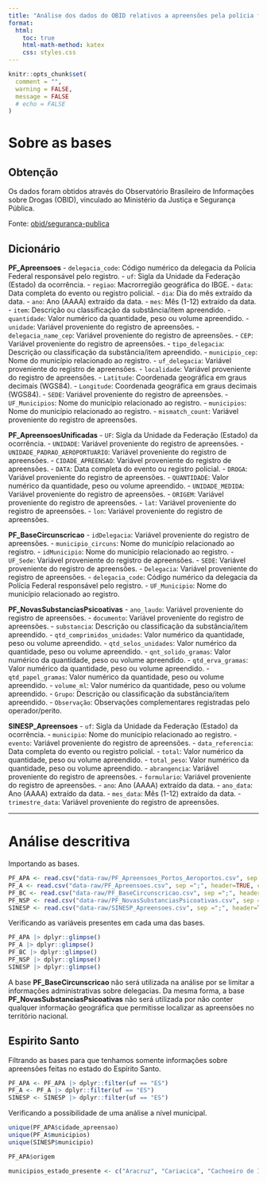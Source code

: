 ```yaml
---
title: "Análise dos dados do OBID relativos a apreensões pela polícia federal (PF) e polícias estaduais (Sinesp)"
format:
  html:
    toc: true
    html-math-method: katex
    css: styles.css
---
```


```r
knitr::opts_chunk$set(
  comment = "",
  warning = FALSE,
  message = FALSE
  # echo = FALSE
)
```

# Sobre as bases 

## Obtenção 
Os dados foram obtidos através do Observatório Brasileiro de Informações sobre Drogas (OBID), vinculado ao Ministério da Justiça e Segurança Pública. 

Fonte: [obid/seguranca-publica](https://www.gov.br/mj/pt-br/assuntos/sua-protecao/politicas-sobre-drogas/obid/seguranca-publica)


## Dicionário
**PF_Apreensoes**
- `delegacia_code`: Código numérico da delegacia da Polícia Federal responsável pelo registro.
- `uf`: Sigla da Unidade da Federação (Estado) da ocorrência.
- `regiao`: Macrorregião geográfica do IBGE.
- `data`: Data completa do evento ou registro policial.
- `dia`: Dia do mês extraído da data.
- `ano`: Ano (AAAA) extraído da data.
- `mes`: Mês (1-12) extraído da data.
- `item`: Descrição ou classificação da substância/item apreendido.
- `quantidade`: Valor numérico da quantidade, peso ou volume apreendido.
- `unidade`: Variável proveniente do registro de apreensões.
- `delegacia_name_cep`: Variável proveniente do registro de apreensões.
- `CEP`: Variável proveniente do registro de apreensões.
- `tipo_delegacia`: Descrição ou classificação da substância/item apreendido.
- `municipio_cep`: Nome do município relacionado ao registro.
- `uf_delegacia`: Variável proveniente do registro de apreensões.
- `localidade`: Variável proveniente do registro de apreensões.
- `Latitude`: Coordenada geográfica em graus decimais (WGS84).
- `Longitude`: Coordenada geográfica em graus decimais (WGS84).
- `SEDE`: Variável proveniente do registro de apreensões.
- `UF_Municipios`: Nome do município relacionado ao registro.
- `municipios`: Nome do município relacionado ao registro.
- `mismatch_count`: Variável proveniente do registro de apreensões.

**PF_ApreensoesUnificadas**
- `UF`: Sigla da Unidade da Federação (Estado) da ocorrência.
- `UNIDADE`: Variável proveniente do registro de apreensões.
- `UNIDADE_PADRAO_AEROPORTUARIO`: Variável proveniente do registro de apreensões.
- `CIDADE_APREENSAO`: Variável proveniente do registro de apreensões.
- `DATA`: Data completa do evento ou registro policial.
- `DROGA`: Variável proveniente do registro de apreensões.
- `QUANTIDADE`: Valor numérico da quantidade, peso ou volume apreendido.
- `UNIDADE_MEDIDA`: Variável proveniente do registro de apreensões.
- `ORIGEM`: Variável proveniente do registro de apreensões.
- `lat`: Variável proveniente do registro de apreensões.
- `lon`: Variável proveniente do registro de apreensões.

**PF_BaseCircunscricao**
- `idDelegacia`: Variável proveniente do registro de apreensões.
- `municipio_circuns`: Nome do município relacionado ao registro.
- `idMunicipio`: Nome do município relacionado ao registro.
- `UF_Sede`: Variável proveniente do registro de apreensões.
- `SEDE`: Variável proveniente do registro de apreensões.
- `Delegacia`: Variável proveniente do registro de apreensões.
- `delegacia_code`: Código numérico da delegacia da Polícia Federal responsável pelo registro.
- `UF_Municipio`: Nome do município relacionado ao registro.

**PF_NovasSubstanciasPsicoativas**
- `ano_laudo`: Variável proveniente do registro de apreensões.
- `documento`: Variável proveniente do registro de apreensões.
- `substancia`: Descrição ou classificação da substância/item apreendido.
- `qtd_comprimidos_unidades`: Valor numérico da quantidade, peso ou volume apreendido.
- `qtd_selos_unidades`: Valor numérico da quantidade, peso ou volume apreendido.
- `qnt_solido_gramas`: Valor numérico da quantidade, peso ou volume apreendido.
- `qtd_erva_gramas`: Valor numérico da quantidade, peso ou volume apreendido.
- `qtd_papel_gramas`: Valor numérico da quantidade, peso ou volume apreendido.
- `volume_ml`: Valor numérico da quantidade, peso ou volume apreendido.
- `Grupo`: Descrição ou classificação da substância/item apreendido.
- `Observação`: Observações complementares registradas pelo operador/perito.

**SINESP_Apreensoes**
- `uf`: Sigla da Unidade da Federação (Estado) da ocorrência.
- `municipio`: Nome do município relacionado ao registro.
- `evento`: Variável proveniente do registro de apreensões.
- `data_referencia`: Data completa do evento ou registro policial.
- `total`: Valor numérico da quantidade, peso ou volume apreendido.
- `total_peso`: Valor numérico da quantidade, peso ou volume apreendido.
- `abrangencia`: Variável proveniente do registro de apreensões.
- `formulario`: Variável proveniente do registro de apreensões.
- `ano`: Ano (AAAA) extraído da data.
- `ano_data`: Ano (AAAA) extraído da data.
- `mes_data`: Mês (1-12) extraído da data.
- `trimestre_data`: Variável proveniente do registro de apreensões.

------------------------------------------------------------------------

# Análise descritiva

Importando as bases.

```r
PF_APA <- read.csv("data-raw/PF_Apreensoes_Portos_Aeroportos.csv", sep =";", header=TRUE, check.names = FALSE) |> janitor::clean_names()
PF_A <- read.csv("data-raw/PF_Apreensoes.csv", sep =";", header=TRUE, check.names = FALSE) |> janitor::clean_names()
PF_BC <- read.csv("data-raw/PF_BaseCircunscricao.csv", sep =";", header=TRUE, check.names = FALSE) |> janitor::clean_names()
PF_NSP <- read.csv("data-raw/PF_NovasSubstanciasPsicoativas.csv", sep =";", header=TRUE, check.names = FALSE) |> janitor::clean_names()
SINESP <- read.csv("data-raw/SINESP_Apreensoes.csv", sep =";", header=TRUE, check.names = FALSE) |> janitor::clean_names()
```

Verificando as variáveis presentes em cada uma das bases.

```r
PF_APA |> dplyr::glimpse() 
PF_A |> dplyr::glimpse() 
PF_BC |> dplyr::glimpse()
PF_NSP |> dplyr::glimpse()
SINESP |> dplyr::glimpse()
```

A base **PF_BaseCircunscricao** não será utilizada na análise por se limitar a informações administrativas sobre delegacias. Da mesma forma, a base **PF_NovasSubstanciasPsicoativas** não será utilizada por não conter qualquer informação geográfica que permitisse localizar as apreensões no território nacional.

## Espirito Santo

Filtrando as bases para que tenhamos somente informações sobre apreensões feitas no estado do Espírito Santo.

```r
PF_APA <- PF_APA |> dplyr::filter(uf == "ES")
PF_A <- PF_A |> dplyr::filter(uf == "ES")
SINESP <- SINESP |> dplyr::filter(uf == "ES")
```

Verificando a possibilidade de uma análise a nível municipal.

```r
unique(PF_APA$cidade_apreensao)
unique(PF_A$municipios)
unique(SINESP$municipio)
```

```r
PF_APA$origem
```


```r
municipios_estado_presente <- c("Aracruz", "Cariacica", "Cachoeiro de Itapemirim","Colatina", "Linhares", "São Mateus", "Serra","Vila Velha", "Vitória")
```
